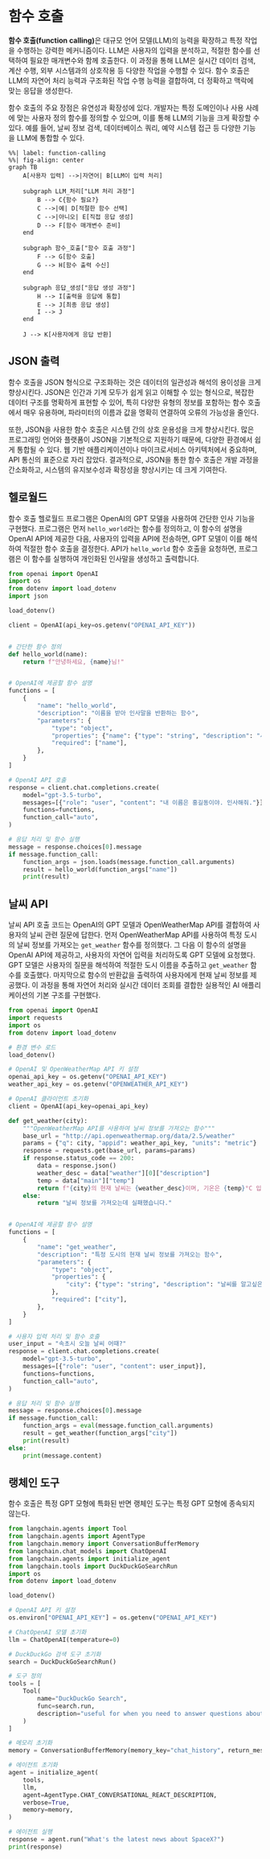 # 함수 호출

**함수 호출(function calling)**은 대규모 언어 모델(LLM)의 능력을 확장하고 특정 작업을 수행하는 강력한 메커니즘이다. LLM은 사용자의 입력을 분석하고, 적절한 함수를 선택하여 필요한 매개변수와 함께 호출한다. 이 과정을 통해 LLM은 실시간 데이터 검색, 계산 수행, 외부 시스템과의 상호작용 등 다양한 작업을 수행할 수 있다. 함수 호출은 LLM의 자연어 처리 능력과 구조화된 작업 수행 능력을 결합하여, 더 정확하고 맥락에 맞는 응답을 생성한다.

함수 호출의 주요 장점은 유연성과 확장성에 있다. 개발자는 특정 도메인이나 사용 사례에 맞는 사용자 정의 함수를 정의할 수 있으며, 이를 통해 LLM의 기능을 크게 확장할 수 있다. 예를 들어, 날씨 정보 검색, 데이터베이스 쿼리, 예약 시스템 접근 등 다양한 기능을 LLM에 통합할 수 있다.


```mermaid
%%| label: function-calling
%%| fig-align: center
graph TB
    A[사용자 입력] -->|자연어| B[LLM이 입력 처리]
    
    subgraph LLM_처리["LLM 처리 과정"]
        B --> C{함수 필요?}
        C -->|예| D[적절한 함수 선택]
        C -->|아니오| E[직접 응답 생성]
        D --> F[함수 매개변수 준비]
    end
    
    subgraph 함수_호출["함수 호출 과정"]
        F --> G[함수 호출]
        G --> H[함수 출력 수신]
    end
    
    subgraph 응답_생성["응답 생성 과정"]
        H --> I[출력을 응답에 통합]
        E --> J[최종 응답 생성]
        I --> J
    end
    
    J --> K[사용자에게 응답 반환]
```

## JSON 출력

함수 호출을 JSON 형식으로 구조화하는 것은 데이터의 일관성과 해석의 용이성을 크게 향상시킨다. JSON은 인간과 기계 모두가 쉽게 읽고 이해할 수 있는 형식으로, 복잡한 데이터 구조를 명확하게 표현할 수 있어, 특히 다양한 유형의 정보를 포함하는 함수 호출에서 매우 유용하며, 파라미터의 이름과 값을 명확히 연결하여 오류의 가능성을 줄인다.

또한, JSON을 사용한 함수 호출은 시스템 간의 상호 운용성을 크게 향상시킨다. 많은 프로그래밍 언어와 플랫폼이 JSON을 기본적으로 지원하기 때문에, 다양한 환경에서 쉽게 통합될 수 있다. 웹 기반 애플리케이션이나 마이크로서비스 아키텍처에서 중요하며, API 통신의 표준으로 자리 잡았다. 결과적으로, JSON을 통한 함수 호출은 개발 과정을 간소화하고, 시스템의 유지보수성과 확장성을 향상시키는 데 크게 기여한다.

## 헬로월드

함수 호출 헬로월드 프로그램은 OpenAI의 GPT 모델을 사용하여 간단한 인사 기능을 구현했다. 프로그램은 먼저 `hello_world`라는 함수를 정의하고, 이 함수의 설명을 OpenAI API에 제공한 다음, 사용자의 입력을 API에 전송하면, GPT 모델이 이를 해석하여 적절한 함수 호출을 결정한다. API가 `hello_world` 함수 호출을 요청하면, 프로그램은 이 함수를 실행하여 개인화된 인사말을 생성하고 출력합니다.

```python
from openai import OpenAI
import os
from dotenv import load_dotenv
import json

load_dotenv()

client = OpenAI(api_key=os.getenv("OPENAI_API_KEY"))


# 간단한 함수 정의
def hello_world(name):
    return f"안녕하세요, {name}님!"


# OpenAI에 제공할 함수 설명
functions = [
    {
        "name": "hello_world",
        "description": "이름을 받아 인사말을 반환하는 함수",
        "parameters": {
            "type": "object",
            "properties": {"name": {"type": "string", "description": "사용자의 이름"}},
            "required": ["name"],
        },
    }
]

# OpenAI API 호출
response = client.chat.completions.create(
    model="gpt-3.5-turbo",
    messages=[{"role": "user", "content": "내 이름은 홍길동이야. 인사해줘."}],
    functions=functions,
    function_call="auto",
)

# 응답 처리 및 함수 실행
message = response.choices[0].message
if message.function_call:
    function_args = json.loads(message.function_call.arguments)
    result = hello_world(function_args["name"])
    print(result)
```

## 날씨 API

날씨 API 호출 코드는 OpenAI의 GPT 모델과 OpenWeatherMap API를 결합하여 사용자의 날씨 관련 질문에 답한다. 먼저 OpenWeatherMap API를 사용하여 특정 도시의 날씨 정보를 가져오는 `get_weather` 함수를 정의했다. 그 다음 이 함수의 설명을 OpenAI API에 제공하고, 사용자의 자연어 입력을 처리하도록 GPT 모델에 요청했다. GPT 모델은 사용자의 질문을 해석하여 적절한 도시 이름을 추출하고 `get_weather` 함수를 호출했다. 마지막으로 함수의 반환값을 출력하여 사용자에게 현재 날씨 정보를 제공했다. 이 과정을 통해 자연어 처리와 실시간 데이터 조회를 결합한 실용적인 AI 애플리케이션의 기본 구조를 구현했다.

```python
from openai import OpenAI
import requests
import os
from dotenv import load_dotenv

# 환경 변수 로드
load_dotenv()

# OpenAI 및 OpenWeatherMap API 키 설정
openai_api_key = os.getenv("OPENAI_API_KEY")
weather_api_key = os.getenv("OPENWEATHER_API_KEY")

# OpenAI 클라이언트 초기화
client = OpenAI(api_key=openai_api_key)

def get_weather(city):
    """OpenWeatherMap API를 사용하여 날씨 정보를 가져오는 함수"""
    base_url = "http://api.openweathermap.org/data/2.5/weather"
    params = {"q": city, "appid": weather_api_key, "units": "metric"}  # 섭씨 온도 사용
    response = requests.get(base_url, params=params)
    if response.status_code == 200:
        data = response.json()
        weather_desc = data["weather"][0]["description"]
        temp = data["main"]["temp"]
        return f"{city}의 현재 날씨는 {weather_desc}이며, 기온은 {temp}°C 입니다."
    else:
        return "날씨 정보를 가져오는데 실패했습니다."


# OpenAI에 제공할 함수 설명
functions = [
    {
        "name": "get_weather",
        "description": "특정 도시의 현재 날씨 정보를 가져오는 함수",
        "parameters": {
            "type": "object",
            "properties": {
                "city": {"type": "string", "description": "날씨를 알고싶은 도시 이름"}
            },
            "required": ["city"],
        },
    }
]

# 사용자 입력 처리 및 함수 호출
user_input = "속초시 오늘 날씨 어때?"
response = client.chat.completions.create(
    model="gpt-3.5-turbo",
    messages=[{"role": "user", "content": user_input}],
    functions=functions,
    function_call="auto",
)

# 응답 처리 및 함수 실행
message = response.choices[0].message
if message.function_call:
    function_args = eval(message.function_call.arguments)
    result = get_weather(function_args["city"])
    print(result)
else:
    print(message.content)
```

## 랭체인 도구

함수 호출은 특정 GPT 모형에 특화된 반면 랭체인 도구는 특정 GPT 모형에 종속되지 않는다.

```python
from langchain.agents import Tool
from langchain.agents import AgentType
from langchain.memory import ConversationBufferMemory
from langchain.chat_models import ChatOpenAI
from langchain.agents import initialize_agent
from langchain.tools import DuckDuckGoSearchRun
import os
from dotenv import load_dotenv

load_dotenv()

# OpenAI API 키 설정
os.environ["OPENAI_API_KEY"] = os.getenv("OPENAI_API_KEY")

# ChatOpenAI 모델 초기화
llm = ChatOpenAI(temperature=0)

# DuckDuckGo 검색 도구 초기화
search = DuckDuckGoSearchRun()

# 도구 정의
tools = [
    Tool(
        name="DuckDuckGo Search",
        func=search.run,
        description="useful for when you need to answer questions about current events or the current state of the world",
    )
]

# 메모리 초기화
memory = ConversationBufferMemory(memory_key="chat_history", return_messages=True)

# 에이전트 초기화
agent = initialize_agent(
    tools,
    llm,
    agent=AgentType.CHAT_CONVERSATIONAL_REACT_DESCRIPTION,
    verbose=True,
    memory=memory,
)

# 에이전트 실행
response = agent.run("What's the latest news about SpaceX?")
print(response)

```